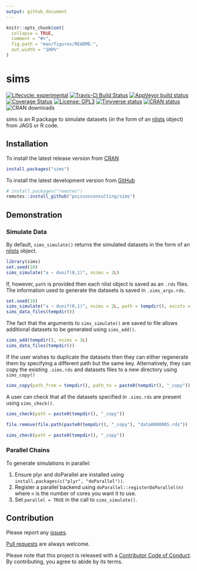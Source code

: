 ```yaml
---
output: github_document
---
```


<!-- README.md is generated from README.Rmd. Please edit that file -->

```r
knitr::opts_chunk$set(
  collapse = TRUE,
  comment = "#>",
  fig.path = "man/figures/README-",
  out.width = "100%"
)
```
# sims

<!-- badges: start -->
[![Lifecycle: experimental](https://img.shields.io/badge/lifecycle-experimental-orange.svg)](https://www.tidyverse.com/lifecycle/#experimental)
[![Travis-CI Build Status](https://travis-ci.com/poissonconsulting/sims.svg?branch=master)](https://travis-ci.com/poissonconsulting/sims)
[![AppVeyor build status](https://ci.appveyor.com/api/projects/status/github/poissonconsulting/sims?branch=master&svg=true)](https://ci.appveyor.com/project/poissonconsulting/sims)
[![Coverage Status](https://img.shields.io/codecov/c/github/poissonconsulting/sims/master.svg)](https://codecov.io/github/poissonconsulting/sims?branch=master)
[![License: GPL3](https://img.shields.io/badge/License-GPL3-blue.svg)](https://www.gnu.org/licenses/gpl-3.0.html)
[![Tinyverse status](https://tinyverse.netlify.com/badge/sims)](https://CRAN.R-project.org/package=sims)
[![CRAN status](https://www.r-pkg.org/badges/version/sims)](https://cran.r-project.org/package=sims)
![CRAN downloads](http://cranlogs.r-pkg.org/badges/sims)
<!-- badges: end -->

sims is an R package to simulate datasets (in the form of an [nlists](https://github.com/poissonconsulting/nlist) object) from JAGS or R code.

## Installation

To install the latest release version from [CRAN](https://cran.r-project.org)
```r
install.packages("sims")
```

To install the latest development version from [GitHub](https://github.com/poissonconsulting/sims)
```r
# install.packages("remotes")
remotes::install_github("poissonconsulting/sims")
```

## Demonstration

### Simulate Data

By default, `sims_simulate()` returns the simulated datasets in the form of an [nlists](https://github.com/poissonconsulting/nlist) object.

```r
library(sims)
set.seed(10)
sims_simulate("a ~ dunif(0,1)", nsims = 2L)
```

If, however, `path` is provided then each nlist object is saved as an `.rds` files.
The information used to generate the datasets is saved in `.sims_args.rds`.
```r
set.seed(10)
sims_simulate("a ~ dunif(0,1)", nsims = 2L, path = tempdir(), exists = NA)
sims_data_files(tempdir())
```
The fact that the arguments to `sims_simulate()` are saved to file allows additional datasets to be generated using `sims_add()`.
```r
sims_add(tempdir(), nsims = 3L)
sims_data_files(tempdir())
```

If the user wishes to duplicate the datasets then they can either regenerate them by specifying a different path but the same key.
Alternatively, they can copy the existing `.sims.rds` and datasets files to a new directory using `sims_copy()`
```r
sims_copy(path_from = tempdir(), path_to = paste0(tempdir(), "_copy"))
```

A user can check that all the datasets specified in `.sims.rds` are present using `sims_check()`.
```r
sims_check(path = paste0(tempdir(), "_copy"))
```

```r
file.remove(file.path(paste0(tempdir(), "_copy"), "data0000005.rds"))

sims_check(path = paste0(tempdir(), "_copy"))
```

### Parallel Chains

To generate simulations in parallel:

1) Ensure plyr and doParallel are installed using `install.packages(c("plyr", "doParallel"))`.
2) Register a parallel backend using `doParallel::registerDoParallel(n)`
where `n` is the number of cores you want it to use.
3) Set `parallel = TRUE` in the call to `sims_simulate()`.

## Contribution

Please report any [issues](https://github.com/poissonconsulting/sims/issues).

[Pull requests](https://github.com/poissonconsulting/sims/pulls) are always welcome.

Please note that this project is released with a [Contributor Code of Conduct](https://github.com/poissonconsulting/sims/blob/master/CODE_OF_CONDUCT.md).
By contributing, you agree to abide by its terms.
